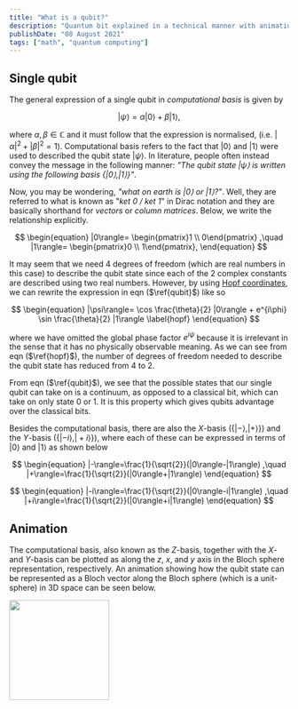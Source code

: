 ```yaml
---
title: "What is a qubit?"
description: "Quantum bit explained in a technical manner with animation"
publishDate: "08 August 2021"
tags: ["math", "quantum computing"]
---
```


## Single qubit

The general expression of a single qubit in _computational basis_ is given by

$$
\begin{equation}
| \psi \rangle = \alpha | 0 \rangle + \beta | 1 \rangle,\label{qubit}
\end{equation}
$$

where $\alpha,\beta\in\mathbb{C}$ and it must follow that the expression is normalised, (i.e. $|\alpha |^2 + | \beta |^2=1$). Computational basis refers to the fact that $| 0 \rangle$ and $| 1 \rangle$ were used to described the qubit state $| \psi \rangle$. In literature, people often instead convey the message in the following manner: _"The qubit state $| \psi \rangle$ is written using the following basis $\{| 0 \rangle,| 1 \rangle\}$"_.

Now, you may be wondering, _"what on earth is $|0\rangle$ or $|1\rangle$?"_. Well, they are referred to what is known as "_ket 0 / ket 1_" in Dirac notation and they are basically shorthand for _vectors_ or _column matrices_. Below, we write the relationship explicitly.

$$
\begin{equation}
|0\rangle=
\begin{pmatrix}1 \\ 0\end{pmatrix}
,\quad
|1\rangle=
\begin{pmatrix}0 \\ 1\end{pmatrix},
\end{equation}
$$

It may seem that we need 4 degrees of freedom (which are real numbers in this case) to describe the qubit state since each of the 2 complex constants are described using two real numbers. However, by using <a href="https://en.wikipedia.org/wiki/3-sphere#Hopf_coordinates" target="_blank" rel="noopener noreferrer">Hopf coordinates</a>, we can rewrite the expression in eqn ($\ref{qubit}$) like so

$$
\begin{equation}
|\psi\rangle=
\cos \frac{\theta}{2} |0\rangle + e^{i\phi} \sin \frac{\theta}{2} |1\rangle \label{hopf}
\end{equation}
$$

where we have omitted the global phase factor $e^{i\psi}$ because it is irrelevant in the sense that it has no physically observable meaning. As we can see from eqn ($\ref{hopf}$), the number of degrees of freedom needed to describe the qubit state has reduced from 4 to 2.

From eqn ($\ref{qubit}$), we see that the possible states that our single qubit can take on is a continuum, as opposed to a classical bit, which can take on only state $0$ or $1$. It is this property which gives qubits advantage over the classical bits.

Besides the computational basis, there are also the $X$-basis ($\{| - \rangle,| + \rangle\}$) and the $Y$-basis ($\{| -i \rangle,| +i \rangle\}$), where each of these can be expressed in terms of $|0\rangle$ and $|1\rangle$ as shown below

$$
\begin{equation}
|-\rangle=\frac{1}{\sqrt{2}}(|0\rangle-|1\rangle)
,\quad
|+\rangle=\frac{1}{\sqrt{2}}(|0\rangle+|1\rangle)
\end{equation}
$$

$$
\begin{equation}
|-i\rangle=\frac{1}{\sqrt{2}}(|0\rangle-i|1\rangle)
,\quad
|+i\rangle=\frac{1}{\sqrt{2}}(|0\rangle+i|1\rangle)
\end{equation}
$$

## Animation

The computational basis, also known as the $Z$-basis, together with the $X$- and $Y$-basis can be plotted as along the $z$, $x$, and $y$ axis in the Bloch sphere representation, respectively. An animation showing how the qubit state can be represented as a Bloch vector along the Bloch sphere (which is a unit-sphere) in 3D space can be seen below.

<img src="https://raw.githubusercontent.com/bernwo/bernwo/main/assets/Qubit.gif" height="180" />
